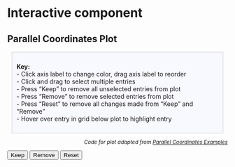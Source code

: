 # Interactive component


## Parallel Coordinates Plot


<div style="background: ghostwhite; 
            font-size:14px; 
            padding: 10px; 
            border: 1px solid lightgray; 
            margin: 10px;">
<b>Key:</b>
<br>
- Click axis label to change color, drag axis label to reorder
<br>
- Click and drag to select multiple entries
<br>
- Press "Keep" to remove all unselected entries from plot
<br>
- Press "Remove" to remove selected entries from plot 
<br>
- Press "Reset" to remove all changes made from "Keep" and "Remove"
<br>
- Hover over entry in grid below plot to highlight entry
</div>


<div style="text-align: right; font-size: 85%; font-style: italic;"> <!-- text-align needs to be in parent -->
Code for plot adapted from <a href="https://syntagmatic.github.io/parallel-coordinates/" target="_blank">Parallel Coordinates Examples</a>
</div>


<script src="./_include/js/lib/d3.v3.min.js" charset="utf-8"></script>
<script src="./_include/js/lib/underscore-min.js"></script>
<script src="./_include/js/lib/d3.parcoords.js"></script>
<script src="./_include/js/lib/d3.underscore.math.js"></script>
<script src="./_include/js/lib/d3.divgrid.js"></script>
<link href="./_include/css/d3.parcoords.css" rel="stylesheet">
<link href="./_include/css/bigdata.parallelcoordinates.css" rel="stylesheet">
<button id="keep-data">Keep</button>
<button id="remove-data">Remove</button>
<button id="reset-data">Reset</button>
<br>
<div id="wrapper" class="parcoords" style="width:100%;height:825px">
</div>
<div id="grid"></div>
<script type="text/javascript" src="./_include/js/bigdata.parallelcoordinates.js"></script>



